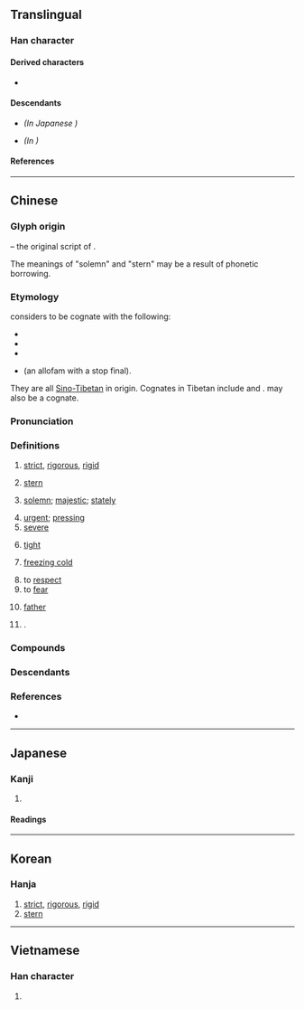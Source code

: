 {{also|严|厳}}
{{character info}}
==Translingual==
{{Han simplified forms|嚴|厳|严}}

===Han character===
{{Han char|rn=30|rad=口|as=17|sn=20|four=66248|canj=RRMMK|ids=⿱吅𠪚}}

====Derived characters====
* {{l|mul|[[儼]], [[㘙]], [[壧]], [[孍]], [[巗]], [[曮]], [[欕]], [[玁]], [[礹]], [[讝]], [[釅]], [[麣]], [[䶫]], [[巖]], [[䕾]], [[䉷]]}}

====Descendants====
* {{l|mul|[[厳]]}} ''(In Japanese {{w|shinjitai}})''
* {{l|mul|[[严]]}} ''(In {{w|simplified Chinese}})''

====References====
{{Han ref|kx=0214.070|dkj=04589|dj=0436.330|hdz=10702.020|uh=56B4}}

----

==Chinese==
{{zh-forms|s=严|alt=⿱吅厂}}
{{zh-wp|zh:嚴姓|yue:嚴氏|nan:Giâm (khió-pêng)}}

===Glyph origin===
{{Han etym}}
{{Han compound|喦|敢|c1=s|c2=p|t1=talkative|ls=psc}} – the original script of {{och-l|譀|exaggerated and absurd words}}.

The meanings of "solemn" and "stern" may be a result of phonetic borrowing.

===Etymology===
{{zh-ref|Schuessler (2007)}} considers {{och-l|嚴}} to be cognate with the following:
* {{och-l|巖|''(of mountains)'' high; lofty}}
* {{och-l|儼|dignified; majestic}}
* {{och-l|險|precipitous; dangerous}}
* {{och-l|業|lofty; large}} (an allofam with a stop final).

They are all [[Sino-Tibetan]] in origin. Cognates in Tibetan include {{cog|bo|རྔམ་པ་||splendor; majesty}} and {{cog|bo|རྔམས||height; splendor}}. {{cog|my|ငြမ်း||scaffold}} may also be a cognate.

===Pronunciation===
{{zh-pron
|m=yán
|m-s=ngan2/nyian2
|m-s_note=nyian2 - literary; ngan2 - vernacular
|c=jim4
|c-t=ngiam3
|g=nyien4
|h=pfs=ngiàm;gd=ngiam2
|j=ie1
|mb=ngǐng
|md=ngièng
|mn=qz:gân/ml,jj,tw:giâm
|mn_note=gân - vernacular; giâm - literary
|mn-t=ngiam5/ngiêm5
|mn-t_note=ngiam5 - Shantou; ngiêm5 - Chaozhou
|w=3nyi
|x=nyienn2
|mc=y
|oc=y
|ma=
|cat=a
}}
{{rfp|dng|Dungan}}

===Definitions===
{{zh-hanzi}}

# [[strict]], [[rigorous]], [[rigid]]
#: {{zh-x|嚴格|strict; stringent}}
#: {{zh-x|嚴謹|rigorous; strict}}
#: {{zh-x|對 自己 要求 很 嚴|to be strict with oneself}}
# [[stern]]
#: {{zh-x|嚴厲|stern}}
# [[solemn]]; [[majestic]]; [[stately]]
#: {{zh-x|莊嚴|solemn}}
#: {{zh-x|尊嚴|dignity}}
# [[urgent]]; [[pressing]]
# [[severe]]
#: {{zh-x|嚴重|severe; critical}}
# {{lb|zh|of defense}} [[tight]]
#: {{zh-x|嚴密|tight; difficult to penetrate}}
# {{lb|zh|of weather}} [[freezing cold]]
#: {{zh-x|嚴冬|severe winter; harsh winter}}
#: {{zh-x|嚴寒|freezing cold; bitterly cold}}
# to [[respect]]
# to [[fear]]
# {{lb|zh|honorific}} [[father]]
#: {{zh-x|家嚴|my '''father'''}}
# {{surname|zh|nodot=1}}.
#: {{zh-x|w:zh:嚴復\^'''嚴'''.^復|{{w|Yan Fu|'''Yan''' Fu}} {{q|scholar and translator}}}}

===Compounds===
{{zh-der|不惡而嚴|保不嚴|先嚴|卞嚴子|嘴嚴|嚴世蕃|嚴光|嚴冬|嚴切|嚴刑|嚴刑峻法|嚴制|嚴刻|嚴厲|嚴可均|嚴君|嚴命|嚴妝|嚴守|嚴家淦|嚴密|嚴寒|嚴實|嚴峻|嚴嵩|嚴師|嚴復|嚴忌|嚴惡|嚴懲|嚴懲不貸|嚴振|嚴整|嚴斥|嚴於律己|嚴明|嚴更|嚴查|嚴格|嚴棘|嚴正|嚴殺|嚴毅|嚴氣正性|嚴父|嚴禁|嚴絲合縫|嚴緊|嚴羽|嚴肅|嚴苛|嚴處|嚴裝|嚴親|嚴詞|嚴詞厲色|嚴謹|嚴辦|嚴遵|嚴酷|嚴重|嚴防|嚴陣以待|嚴霜|嚴靚|嚴駕|嚴麗|嚴鼓|夜嚴|妻管嚴|威嚴|家嚴|寶相莊嚴|尊嚴|尊嚴死|師嚴道尊|師道尊嚴|從嚴|恭肅嚴整|態度嚴肅|戒嚴|戒嚴令|戒嚴法|打嚴嵩|森嚴|楞嚴經|法度嚴明|父嚴子孝|盛飾嚴裝|端嚴|綦嚴|緊嚴|義正詞嚴|義正辭嚴|苛嚴|莊嚴|華嚴五祖|華嚴宗|華嚴經|號令森嚴|解嚴|詞嚴義密|詞嚴義正|謹嚴|警備森嚴|賞罰嚴明|辭嚴氣正|辭嚴義正|門禁森嚴|嚴店|壁壘森嚴|嚴家墩|嚴橋}}

===Descendants===
{{CJKV||j=厳|ごん|j2=げん|엄|nghiêm}}

===References===
* {{thcwd|12982}}

{{zh-cat|Intermediate}}

----

==Japanese==
{{ja-kanji forms|厳|嚴}}

===Kanji===
{{ja-kanji|grade=|rs=口17|shin=厳}}

# {{ja-kyu sp|厳}} ''{{gloss|[[strictness]], [[severity]], [[rigidity]]}}''

====Readings====
{{ja-readings
|goon=ごん<ごん<ごむ
|kanon=げん<げん<げむ
|kun=きび-し.い, おごそ-か
}}

----

==Korean==

===Hanja===
{{ko-hanja|hangeul=엄|rv=eom|mr=ŏm}}

# [[strict]], [[rigorous]], [[rigid]]
# [[stern]]

----

==Vietnamese==

===Han character===
{{vi-readings|reading=nghiêm, ngàm|rs=口17}}

# {{rfdef|vi|sort=口17}}
